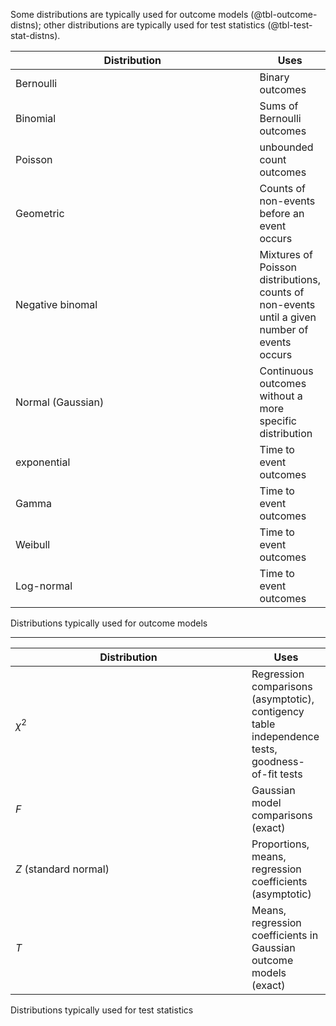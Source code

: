 ::: notes

Some distributions are typically used for outcome models (@tbl-outcome-distns);
other distributions are typically used for test statistics (@tbl-test-stat-distns).

:::

:::{#tbl-outcome-distns}
Distribution | Uses
------------ | ---
Bernoulli | Binary outcomes
Binomial | Sums of Bernoulli outcomes
Poisson | unbounded count outcomes
Geometric | Counts of non-events before an event occurs
Negative binomal | Mixtures of Poisson distributions, counts of non-events until a given number of events occurs
Normal (Gaussian) | Continuous outcomes without a more specific distribution
exponential | Time to event outcomes
Gamma | Time to event outcomes
Weibull | Time to event outcomes
Log-normal | Time to event outcomes

Distributions typically used for outcome models
:::

---

:::{#tbl-test-stat-distns}
Distribution | Uses
------------ | ----
$\chi^2$ | Regression comparisons (asymptotic), contigency table independence tests, goodness-of-fit tests
$F$ | Gaussian model comparisons (exact)
$Z$ (standard normal) | Proportions, means, regression coefficients (asymptotic)
$T$ | Means, regression coefficients in Gaussian outcome models (exact)

Distributions typically used for test statistics
:::

